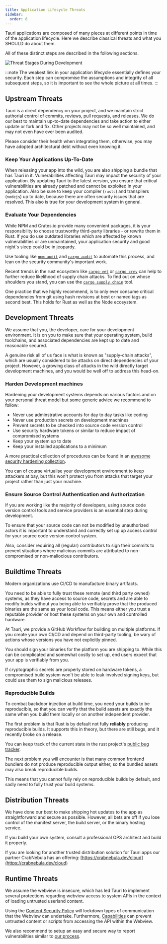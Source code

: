 ```yaml
---
title: Application Lifecycle Threats
sidebar:
  order: 8
---
```


Tauri applications are composed of many pieces at different points in time of the application lifecycle.
Here we describe classical threats and what you SHOULD do about them.

All of these distinct steps are described in the following sections.

![Threat Stages During Development](@assets/concept/application-flow-simple.svg)

:::note
The weakest link in your application lifecycle essentially defines your security.
Each step can compromise the assumptions and integrity of all subsequent steps,
so it is important to see the whole picture at all times.
:::

## Upstream Threats

Tauri is a direct dependency on your project, and we maintain strict authorial control
of commits, reviews, pull requests, and releases.
We do our best to maintain up-to-date dependencies and take action to either update
or fork and fix. Other projects may not be so well maintained, and may not even
have ever been audited.

Please consider their health when integrating them, otherwise, you may have adopted
architectural debt without even knowing it.

### Keep Your Applications Up-To-Date

When releasing your app into the wild, you are also shipping a bundle that has Tauri in it.
Vulnerabilities affecting Tauri may impact the security of your application.
By updating Tauri to the latest version, you ensure that critical vulnerabilities
are already patched and cannot be exploited in your application.
Also be sure to keep your compiler (`rustc`) and transpilers (`nodejs`) up to date,
because there are often security issues that are resolved.
This also is true for your development system in general.

### Evaluate Your Dependencies

While NPM and Crates.io provide many convenient packages,
it is your responsibility to choose trustworthy third-party libraries - or
rewrite them in Rust. If you do use outdated libraries which are affected by
known vulnerabilities or are unmaintained, your application security and good
night's sleep could be in jeopardy.

Use tooling like [`npm audit`](https://docs.npmjs.com/cli/v10/commands/npm-audit)
and [`cargo audit`](https://crates.io/crates/cargo-audit) to automate this process,
and lean on the security community's important work.

Recent trends in the rust ecosystem like [`cargo-vet`](https://github.com/mozilla/cargo-vet)
or [`cargo crev`](https://github.com/crev-dev/cargo-crev) can
help to further reduce likelihood of supply chain attacks.
To find out on whose shoulders you stand, you can use the [`cargo supply chain`](https://github.com/rust-secure-code/cargo-supply-chain)
tool.

One practice that we highly recommend, is to only ever consume critical dependencies
from git using hash revisions at best or named tags as second best.
This holds for Rust as well as the Node ecosystem.

## Development Threats

We assume that you, the developer, care for your development environment.
It is on you to make sure that your operating system, build toolchains, and
associated dependencies are kept up to date and reasonable secured.

A genuine risk all of us face is what is known as "supply-chain attacks",
which are usually considered to be attacks on direct dependencies of your project.
However, a growing class of attacks in the wild directly target development machines,
and you would be well off to address this head-on.

### Harden Development machines

Hardening your development systems depends on various factors and on your personal
threat model but some generic advice we recommend to follow:

- Never use adminstrative accounts for day to day tasks like coding
- Never use production secrets on development machines
- Prevent secrets to be checked into source code version control
- Use security hardware tokens or similar to reduce impact of compromised systems
- Keep your system up to date
- Keep your installed applications to a minimum

A more practical collection of procedures can be found
in an [awesome security hardening collection](https://github.com/decalage2/awesome-security-hardening).

You can of course virtualise your development environment to keep attackers at bay,
but this won't protect you from attacks that target your project rather than just your machine.

### Ensure Source Control Authentication and Authorization

If you are working like the majority of developers, using source code version control tools and
service providers is an essential step during development.

To ensure that your source code can not be modified by unauthorized actors it is important
to understand and correctly set up up access control for your source code version control system.

Also, consider requiring all (regular) contributors to sign their commits to prevent situations where malicious
commits are attributed to non-compromised or non-maliocious contributors.

## Buildtime Threats

Modern organizations use CI/CD to manufacture binary artifacts.

You need to be able to fully trust these remote (and third party owned) systems,
as they have access to source code, secrets and are able to modify builds without
you being able to verifiably prove that the produced binaries are the same as your local code.
This means either you trust a reputable provider or host these systems on your own and controlled
hardware.

At Tauri, we provide a GitHub Workflow for building on multiple platforms.
If you create your own CI/CD and depend on third-party tooling, be wary of actions
whose versions you have not explicitly pinned.

You should sign your binaries for the platform you are shipping to.
While this can be complicated and somewhat costly to set up, end users expect that your
app is verifiably from you.

If cryptographic secrets are properly stored on hardware tokens,
a compromised build system won't be able to leak involved signing keys,
but could use them to sign malicious releases.

### Reproducible Builds

To combat backdoor injection at build time, you need your builds to be reproducible,
so that you can verify that the build assets are exactly the same when you build them
locally or on another independent provider.

The first problem is that Rust is by default not fully **reliably** producing reproducible
builds. It supports this in theory, but there are still bugs, and it recently broke on a release.

You can keep track of the current state in the rust project's
[public bug tracker](https://github.com/rust-lang/rust/labels/A-reproducibility).

The next problem you will encounter is that many common frontend bundlers do not produce
reproducible output either, so the bundled assets may also break reproducible builds.

This means that you cannot fully rely on reproducible builds by default, and
sadly need to fully trust your build systems.

## Distribution Threats

We have done our best to make shipping hot updates to the app as
straightforward and secure as possible.
However, all bets are off if you lose control of the manifest server,
the build server, or the binary hosting service.

If you build your own system, consult a professional OPS architect and build it properly.

If you are looking for another trusted distribution solution for Tauri apps
our partner CrabNebula has an offering: [https://crabnebula.dev/cloud](https://crabnebula.dev/cloud)

## Runtime Threats

We assume the webview is insecure, which has led Tauri to implement several protections
regarding webview access to system APIs in the context of loading untrusted userland content.

Using the [Content Security Policy](/security/csp/) will lockdown types of
communication that the Webview can undertake.
Furthermore, [Capabilities](/security/capabilities/) can prevent untrusted content or scripts from accessing
the API within the Webview.

We also recommend to setup an easy and secure way to report vulnerabilities similar to
[our process](/security#coordinated-disclosure).
